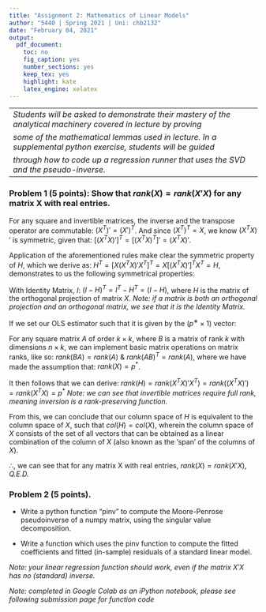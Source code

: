 ```yaml
---
title: "Assignment 2: Mathematics of Linear Models"
author: "5440 | Spring 2021 | Uni: chb2132"
date: "February 04, 2021"
output: 
  pdf_document: 
    toc: no
    fig_caption: yes
    number_sections: yes
    keep_tex: yes
    highlight: kate
    latex_engine: xelatex
---
```


-----
*Students will be asked to demonstrate their mastery of the analytical machinery covered in lecture by proving*
*some of the mathematical lemmas used in lecture. In a supplemental python exercise, students will be guided*
*through how to code up a regression runner that uses the SVD and the pseudo-inverse.*
-----

### **Problem 1 (5 points): Show that $rank(X) = rank(X′X)$ for any matrix X with real entries.**

  For any square and invertible matrices, the inverse and the transpose operator are commutable: $(X^T)' = (X')^T$. 
  And since $(X^T)^T = X$, we know $(X^T X)'$ is symmetric, given that: $[(X^T X)']^T = [(X^T X)^T]' = (X^T X)'$.

  Application of the aforementioned rules make clear the symmetric property of $H$, which we derive as: 
  $H^T = [X(X^T X)'X^T]^T = X[(X^T X)']^T X^T = H$, demonstrates to us the following symmetrical properties:

  With Identity Matrix, $I$: $(I-H)^T = I^T - H^T = (I-H)$, where $H$ is the matrix of the orthogonal projection of matrix $X$.
  *Note: if a matrix is both an orthogonal projection and an orthogonal matrix, we see that it is the Identity Matrix.*

  If we set our OLS estimator such that it is given by the $(p^∗ × 1)$ vector:

  For any square matrix $A$ of order $k \times k$, where $B$ is a matrix of rank $k$ with dimensions $n \times k$, 
  we can implement basic matrix operations on matrix ranks, like so: $rank(BA) = rank(A)$ & $rank(AB)^T = rank(A)$, 
  where we have made the assumption that: $rank(X) = p^*$. 
  
  It then follows that we can derive: $rank(H) = rank(X^T X)' X^T) = rank((X^T X)') = rank(X^T X) = p^*$
  *Note: we can see that invertible matrices require full rank, meaning inversion is a rank-preserving function.*

  From this, we can conclude that our column space of $H$ is equivalent to the column space of $X$, such that 
  $col(H) = col(X)$, wherein the column space of $X$ consists of the set of all vectors that can be obtained as a 
  linear combination of the column of $X$ (also known as the 'span' of the columns of $X$). 

  $\therefore$, we can see that for any matrix X with real entries, $rank(X) = rank(X′X)$, *Q.E.D.*

### **Problem 2 (5 points).** 

* Write a python function "pinv" to compute the Moore-Penrose pseudoinverse of a numpy matrix, using the singular value decomposition. 

* Write a function which uses the pinv function to compute the fitted coefficients and fitted (in-sample) residuals of a standard linear model.

*Note: your linear regression function should work, even if the matrix X′X has no (standard) inverse.*
  
*Note: completed in Google Colab as an iPython notebook, please see following submission page for function code*
